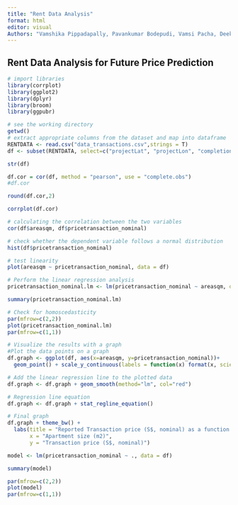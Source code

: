 ---
title: "Rent Data Analysis"
format: html
editor: visual
Authors: "Vamshika Pippadapally, Pavankumar Bodepudi, Vamsi Pacha, Deekshith Reddy, Niharika Ravela"
---

## Rent Data Analysis for Future Price Prediction

```{r}
# import libraries
library(corrplot)
library(ggplot2)
library(dplyr)
library(broom)
library(ggpubr)
```

```{r}
# see the working directory
getwd()
# extract appropriate columns from the dataset and map into dataframe
RENTDATA <- read.csv("data_transactions.csv",strings = T)
df <- subset(RENTDATA, select=c("projectLat", "projectLon", "completionyear", "projectSize", "floor", "postalcode", "buildingHeight", "contractyear", "contractmonth", "contractday", "pricetransaction_nominal", "pricepsm_nominal", "areasqm", "distNearMall"))

```

```{r}
str(df)
```

```{r}
df.cor = cor(df, method = "pearson", use = "complete.obs")
#df.cor

round(df.cor,2)
```

```{r}
corrplot(df.cor)
```

```{r}
# calculating the correlation between the two variables
cor(df$areasqm, df$pricetransaction_nominal)
```

```{r}
# check whether the dependent variable follows a normal distribution
hist(df$pricetransaction_nominal)
```

```{r}
# test linearity
plot(areasqm ~ pricetransaction_nominal, data = df)
```

```{r}
# Perform the linear regression analysis
pricetransaction_nominal.lm <- lm(pricetransaction_nominal ~ areasqm, data = df)

summary(pricetransaction_nominal.lm)
```

```{r}
# Check for homoscedasticity
par(mfrow=c(2,2))
plot(pricetransaction_nominal.lm)
par(mfrow=c(1,1))
```

```{r}
# Visualize the results with a graph
#Plot the data points on a graph
df.graph <- ggplot(df, aes(x=areasqm, y=pricetransaction_nominal))+
  geom_point() + scale_y_continuous(labels = function(x) format(x, scientific = FALSE))

# Add the linear regression line to the plotted data
df.graph <- df.graph + geom_smooth(method="lm", col="red")

# Regression line equation
df.graph <- df.graph + stat_regline_equation()

# Final graph
df.graph + theme_bw() +
  labs(title = "Reported Transaction price (S$, nominal) as a function of Apartment size (m2)",
       x = "Apartment size (m2)",
       y = "Transaction price (S$, nominal)")
```

```{r}
model <- lm(pricetransaction_nominal ~ ., data = df)

summary(model)
```

```{r}
par(mfrow=c(2,2))
plot(model)
par(mfrow=c(1,1))
```
